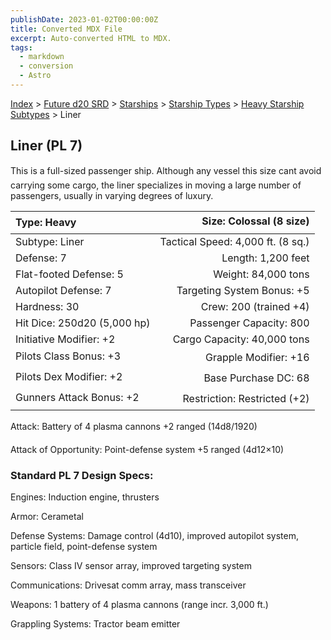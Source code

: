 ```yaml
---
publishDate: 2023-01-02T00:00:00Z
title: Converted MDX File
excerpt: Auto-converted HTML to MDX.
tags:
  - markdown
  - conversion
  - Astro
---
```






[Index](-index) > [Future d20 SRD](future-d20-srd-index) > [Starships](future-d20-srd-starships-index) > [Starship Types](future-d20-srd-starships-starship-types-index) > [Heavy Starship Subtypes](future-d20-srd-starships-starship-types-heavy-starship-subtypes-index) > Liner




## Liner (PL 7)


This is a full-sized passenger ship. Although any vessel this size cant avoid carrying some cargo, the liner specializes in moving a large number of passengers, usually in varying degrees of luxury.


| Type: Heavy | Size: Colossal (8 size) |
| :------------- | --------------------------: |
| Subtype: Liner | Tactical Speed: 4,000 ft. (8 sq.) |
| Defense: 7 | Length: 1,200 feet |
| Flat-footed Defense: 5 | Weight: 84,000 tons |
| Autopilot Defense: 7 | Targeting System Bonus: +5 |
| Hardness: 30 | Crew: 200 (trained +4) |
| Hit Dice: 250d20 (5,000 hp) | Passenger Capacity: 800 |
| Initiative Modifier: +2 | Cargo Capacity: 40,000 tons |
| Pilots Class Bonus: +3 | Grapple Modifier: +16 |
| Pilots Dex Modifier: +2 | Base Purchase DC: 68 |
| Gunners Attack Bonus: +2 | Restriction: Restricted (+2) |



Attack: Battery of 4 plasma cannons +2 ranged (14d8/1920)


Attack of Opportunity: Point-defense system +5 ranged (4d12×10)


### Standard PL 7 Design Specs:


Engines: Induction engine, thrusters


Armor: Cerametal


Defense Systems: Damage control (4d10), improved autopilot system, particle field, point-defense system


Sensors: Class IV sensor array, improved targeting system


Communications: Drivesat comm array, mass transceiver


Weapons: 1 battery of 4 plasma cannons (range incr. 3,000 ft.)


Grappling Systems: Tractor beam emitter



